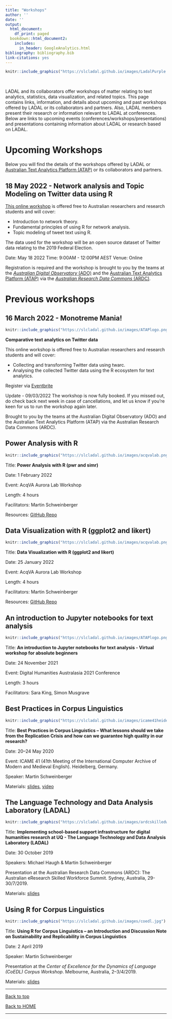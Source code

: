 ```yaml
---
title: "Workshops"
author: ''
date: ''
output:
  html_document:
    df_print: paged
  bookdown::html_document2:
    includes:
      in_header: GoogleAnalytics.html
bibliography: bibliography.bib
link-citations: yes
---
```


```r
knitr::include_graphics("https://slcladal.github.io/images/LadalPurple.png")
```

<br> 

LADAL and its collaborators offer workshops of matter relating to text analytics, statistics, data visualization, and related topics. This page contains links, information, and details about upcoming and past workshops offered by LADAL or its collaborators and partners. Also, LADAL members present their research or information relevant to LADAL at conferences. Below are links to upcoming events (conferences/workshops/presentations) and presentations containing information about LADAL or research based on LADAL. 

# Upcoming Workshops{-}

Below you will find the details of the workshops offered by LADAL or [Australian Text Analytics Platform (ATAP)](https://www.atap.edu.au) or its collaborators and partners.

## 18 May 2022 - Network analysis and Topic Modeling on Twitter data using R{-}

[This online workshop](https://www.eventbrite.com.au/e/network-analysis-and-topic-modeling-on-twitter-data-using-r-registration-327690108937?keep_tld=1) is offered free to Australian researchers and research students and will cover:

* Introduction to network theory.  
* Fundamental principles of using R for network analysis.  
* Topic modeling of tweet text using R. 

The data used for the workshop will be an open source dataset of Twitter data relating to the 2019 Federal Election.

Date: May 18 2022 Time: 9:00AM - 12:00PM AEST Venue: Online

Registration is required and the workshop is brought to you by the teams at the [*Australian Digital Observatory* (ADO)](https://www.digitalobservatory.net.au/) and the [Australian Text Analytics Platform (ATAP)](https://www.atap.edu.au) via the [*Australian Research Data Commons* (ARDC)](https://ardc.edu.au/).

# Previous workshops{-}


## 16 March 2022 - Monotreme Mania!{-}

```r
knitr::include_graphics("https://slcladal.github.io/images/ATAPlogo.png")
```

**Comparative text analytics on Twitter data**

This online workshop is offered free to Australian researchers and research students and will cover:

* Collecting and transforming Twitter data using twarc.  
* Analysing the collected Twitter data using the R ecosystem for text analytics.

Register via [Eventbrite](https://www.eventbrite.com.au/e/monotreme-mania-comparative-text-analytics-on-twitter-data-registration-275328062647)

Update - 09/03/2022 The workshop is now fully booked. If you missed out, do check back next week in case of cancellations, and let us know if you’re keen for us to run the workshop again later.

Brought to you by the teams at the Australian Digital Observatory (ADO) and the Australian Text Analytics Platform (ATAP) via the Australian Research Data Commons (ARDC).


## Power Analysis with R{-}

```r
knitr::include_graphics("https://slcladal.github.io/images/acqvalab.png")
```

Title: **Power Analysis with R (pwr and simr)**

Date: 1 February 2022 

Event: AcqVA Aurora Lab Workshop 

Length: 4 hours 

Facilitators: Martin Schweinberger

Resources: [GitHub Repo](https://github.com/MartinSchweinberger/AcqVAPowerRWS)

## Data Visualization with R (ggplot2 and likert){-}

```r
knitr::include_graphics("https://slcladal.github.io/images/acqvalab.png")
```

Title: **Data Visualization with R (ggplot2 and likert)**

Date: 25 January 2022 

Event: AcqVA Aurora Lab Workshop 

Length: 4 hours 

Facilitators: Martin Schweinberger

Resources: [GitHub Repo](https://github.com/MartinSchweinberger/AcqVA_DataVisR_WS)

## An introduction to Jupyter notebooks for text analysis{-}

```r
knitr::include_graphics("https://slcladal.github.io/images/ATAPlogo.png")
```

Title: **An introduction to Jupyter notebooks for text analysis - Virtual workshop for absolute beginners**

Date: 24 November 2021 

Event: Digital Humanities Australasia 2021 Conference 

Length: 3 hours 

Facilitators: Sara King, Simon Musgrave


## Best Practices in Corpus Linguistics{-}

```r
knitr::include_graphics("https://slcladal.github.io/images/icame41heidelberg.png")
```

Title: **Best Practices in Corpus Linguistics – What lessons should we take from the Replication Crisis and how can we guarantee high quality in our research?**

Date: 20–24 May 2020 

Event: ICAME 41 (41th Meeting of the International Computer Archive of Modern and Medieval English). Heidelberg, Germany. 


Speaker: Martin Schweinberger

Materials: [slides](http://martinschweinberger.de/docs/ppt/schweinberger-ppt-heidelberg-2020-05-21.pdf), [video](http://martinschweinberger.de/docs/materials/SchweinbergerBestPractices_ICAME41.mp4)

## The Language Technology and Data Analysis Laboratory (LADAL){-}

```r
knitr::include_graphics("https://slcladal.github.io/images/ardcskilledworkforce.png")
```

Title: **Implementing school-based support infrastructure for digital humanities research at UQ - The Language Technology and Data Analysis Laboratory (LADAL)**

Date: 30 October 2019
 
Speakers: Michael Haugh & Martin Schweinberger

Presentation at the Australian Research Data Commons (ARDC): The Australian eResearch Skilled Workforce Summit. Sydney, Australia, 29-30/7/2019.

Materials: [slides](http://martinschweinberger.de/docs/ppt/HaughSchweinberger_eResearchSummit_20190730.pptx)


## Using R for Corpus Linguistics{-}

```r
knitr::include_graphics("https://slcladal.github.io/images/coedl.jpg")
```

Title: **Using R for Corpus Linguistics – an Introduction and Discussion Note on Sustainability and Replicability in Corpus Linguistics**

Date: 2 April 2019
 
Speaker: Martin Schweinberger

Presentation at the *Center of Excellence for the Dynamics of Language (CoEDL) Corpus Workshop*. Melbourne, Australia, 2–3/4/2019.

Materials: [slides](https://slcladal.github.io/resources/.pdf)


***

[Back to top](#announcements)

[Back to HOME](https://slcladal.github.io/index.html)

*** 
